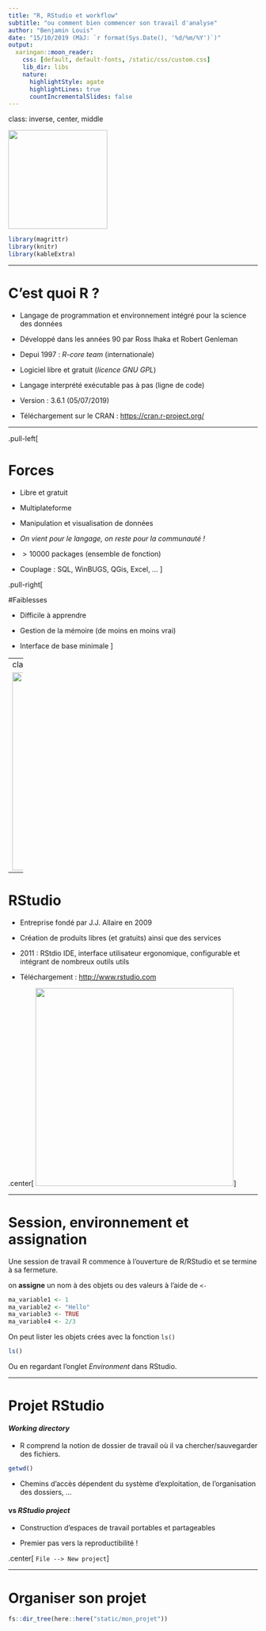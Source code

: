 ```yaml
---
title: "R, RStudio et workflow"
subtitle: "ou comment bien commencer son travail d'analyse"
author: "Benjamin Louis"
date: "15/10/2019 (MàJ: `r format(Sys.Date(), '%d/%m/%Y')`)"
output:
  xaringan::moon_reader:
    css: [default, default-fonts, /static/css/custom.css]
    lib_dir: libs
    nature:
      highlightStyle: agate
      highlightLines: true
      countIncrementalSlides: false
---
```


class: inverse, center, middle

<img src="/static/img/Rlogo.svg" width="200">

```r
library(magrittr)
library(knitr)
library(kableExtra)
```

---

# C'est quoi R ?

+ Langage de programmation et environnement intégré pour la science des données

+ Développé dans les années 90 par Ross Ihaka et Robert Genleman

+ Depui 1997 : _R-core team_ (internationale)

+ Logiciel libre et gratuit (_licence GNU GPL_)

+ Langage interprété exécutable pas à pas (ligne de code)

+ Version : 3.6.1 (05/07/2019)

+ Téléchargement sur le CRAN : [https://cran.r-project.org/](https://cran.r-project.org/)


---


.pull-left[

# Forces

+ Libre et gratuit

+ Multiplateforme

+ Manipulation et visualisation de données

+ _On vient pour le langage, on reste pour la communauté !_

+ $>10000$ packages (ensemble de fonction)

+ Couplage : SQL, WinBUGS, QGis, Excel, ...
]

.pull-right[

#Faiblesses

+ Difficile à apprendre

+ Gestion de la mémoire (de moins en moins vrai)

+ Interface de base minimale
]

---
class: inverse, center, middle

<img src="/static/img/RStudio-Logo.svg" width="400">


---

# RStudio

+ Entreprise fondé par J.J. Allaire en 2009 

+ Création de produits libres (et gratuits) ainsi que des services

+ 2011 : RStdio IDE, interface utilisateur ergonomique, configurable et intégrant de nombreux outils utils

+ Téléchargement :  [http://www.rstudio.com](http://www.rstudio.com)

.center[
<img src="/static/img/rstudio.png" width="400">
]


---

# Session, environnement et assignation

Une session de travail R commence à l’ouverture de R/RStudio et se termine à sa fermeture.

on __assigne__ un nom à des objets ou des valeurs à l'aide de `<-`

```r
ma_variable1 <- 1
ma_variable2 <- "Hello"
ma_variable3 <- TRUE
ma_variable4 <- 2/3
```

On peut lister les objets crées avec la fonction `ls()`

```r
ls()
```

Ou en regardant l'onglet _Environment_ dans RStudio.

---

# Projet RStudio

#### _Working directory_

+ R comprend la notion de dossier de travail où il va chercher/sauvegarder des fichiers.

```r
getwd()
```

+ Chemins d'accès dépendent du système d'exploitation, de l'organisation des dossiers, ...

#### vs _RStudio project_ 
 
+ Construction d'espaces de travail portables et partageables

+ Premier pas vers la reproductibilité !

.center[
`File --> New project`
]


---

# Organiser son projet


```r
fs::dir_tree(here::here("static/mon_projet"))
```


